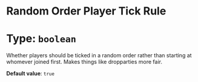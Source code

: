# Random Order Player Tick Rule
# Type: `boolean`
Whether players should be ticked in a random order rather than starting at whomever joined first. 
Makes things like dropparties more fair.

**Default value**: `true`
